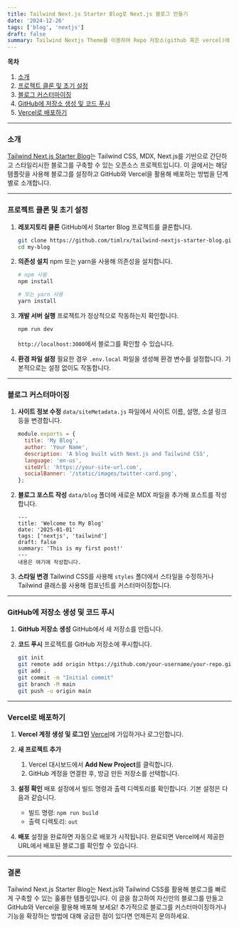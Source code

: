 ```yaml
---
title: Tailwind Next.js Starter Blog로 Next.js 블로그 만들기
date: '2024-12-26'
tags: ['blog', 'nextjs']
draft: false
summary: Tailwind Nextjs Theme를 이용하여 Repo 저장소(github 혹은 vercel)에 나만의 개성있는 블로그 만드는 과정을 소개합니다  
---
```


**목차**

1. [소개](#소개)  
2. [프로젝트 클론 및 초기 설정](#프로젝트-클론-및-초기-설정)  
3. [블로그 커스터마이징](#블로그-커스터마이징)  
4. [GitHub에 저장소 생성 및 코드 푸시](#github에-저장소-생성-및-코드-푸시)  
5. [Vercel로 배포하기](#vercel로-배포하기)  

---

### 소개

[Tailwind Next.js Starter Blog](https://github.com/timlrx/tailwind-nextjs-starter-blog)는 Tailwind CSS, MDX, Next.js를 기반으로 간단하고 스타일리시한 블로그를 구축할 수 있는 오픈소스 프로젝트입니다. 이 글에서는 해당 템플릿을 사용해 블로그를 설정하고 GitHub와 Vercel을 활용해 배포하는 방법을 단계별로 소개합니다.

---

### 프로젝트 클론 및 초기 설정

1. **레포지토리 클론**
   GitHub에서 Starter Blog 프로젝트를 클론합니다.

   ```bash
   git clone https://github.com/timlrx/tailwind-nextjs-starter-blog.git my-blog
   cd my-blog
   ```

2. **의존성 설치**
   npm 또는 yarn을 사용해 의존성을 설치합니다.

   ```bash
   # npm 사용
   npm install

   # 또는 yarn 사용
   yarn install
   ```

3. **개발 서버 실행**
   프로젝트가 정상적으로 작동하는지 확인합니다.

   ```bash
   npm run dev
   ```

   `http://localhost:3000`에서 블로그를 확인할 수 있습니다.

4. **환경 파일 설정**
   필요한 경우 `.env.local` 파일을 생성해 환경 변수를 설정합니다. 기본적으로는 설정 없이도 작동합니다.

---

### 블로그 커스터마이징

1. **사이트 정보 수정**
   `data/siteMetadata.js` 파일에서 사이트 이름, 설명, 소셜 링크 등을 변경합니다.

   ```javascript
   module.exports = {
     title: 'My Blog',
     author: 'Your Name',
     description: 'A blog built with Next.js and Tailwind CSS',
     language: 'en-us',
     siteUrl: 'https://your-site-url.com',
     socialBanner: '/static/images/twitter-card.png',
   };
   ```

2. **블로그 포스트 작성**
   `data/blog` 폴더에 새로운 MDX 파일을 추가해 포스트를 작성합니다.

   ```mdx
   ---
   title: 'Welcome to My Blog'
   date: '2025-01-01'
   tags: ['nextjs', 'tailwind']
   draft: false
   summary: 'This is my first post!'
   ---
   내용은 여기에 작성합니다.
   ```

3. **스타일 변경**
   Tailwind CSS를 사용해 `styles` 폴더에서 스타일을 수정하거나 Tailwind 클래스를 사용해 컴포넌트를 커스터마이징합니다.

---

### GitHub에 저장소 생성 및 코드 푸시

1. **GitHub 저장소 생성**
   GitHub에서 새 저장소를 만듭니다.

2. **코드 푸시**
   프로젝트를 GitHub 저장소에 푸시합니다.

   ```bash
   git init
   git remote add origin https://github.com/your-username/your-repo.git
   git add .
   git commit -m "Initial commit"
   git branch -M main
   git push -u origin main
   ```

---

### Vercel로 배포하기

1. **Vercel 계정 생성 및 로그인**
   [Vercel](https://vercel.com/)에 가입하거나 로그인합니다.

2. **새 프로젝트 추가**
   1. Vercel 대시보드에서 **Add New Project**를 클릭합니다.
   2. GitHub 계정을 연결한 후, 방금 만든 저장소를 선택합니다.

3. **설정 확인**
   배포 설정에서 빌드 명령과 출력 디렉토리를 확인합니다. 기본 설정은 다음과 같습니다.
   - 빌드 명령: `npm run build`
   - 출력 디렉토리: `out`

4. **배포**
   설정을 완료하면 자동으로 배포가 시작됩니다. 완료되면 Vercel에서 제공한 URL에서 배포된 블로그를 확인할 수 있습니다.

---

### 결론

Tailwind Next.js Starter Blog는 Next.js와 Tailwind CSS를 활용해 블로그를 빠르게 구축할 수 있는 훌륭한 템플릿입니다. 이 글을 참고하여 자신만의 블로그를 만들고 GitHub와 Vercel을 활용해 배포해 보세요! 추가적으로 블로그를 커스터마이징하거나 기능을 확장하는 방법에 대해 궁금한 점이 있다면 언제든지 문의하세요.

